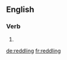 ==English==

===Verb===
{{head|en|present participle}}

# {{present participle of|reddle|lang=en|nocat=1}}

[[de:reddling]]
[[fr:reddling]]